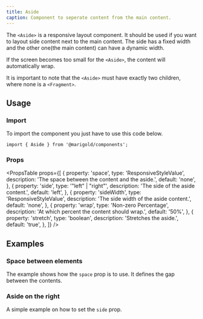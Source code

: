 ```yaml
---
title: Aside
caption: Component to seperate content from the main content.
---
```


The `<Aside>` is a responsive layout component. It should be used if you want to layout side content next to the main content. The side has a fixed width and the other one(the main content) can have a dynamic width.

If the screen becomes too small for the `<Aside>`, the content will automatically wrap.

It is important to note that the `<Aside>` must have exactly two children, where none is a `<Fragment>`.

## Usage

### Import

To import the component you just have to use this code below.

```tsx
import { Aside } from '@marigold/components';
```

### Props

<PropsTable
  props={[
    {
      property: 'space',
      type: 'ResponsiveStyleValue<string>',
      description: 'The space between the content and the aside.',
      default: 'none',
    },
    {
      property: 'side',
      type: '"left" | "right"',
      description: 'The side of the aside content.',
      default: 'left',
    },
    {
      property: 'sideWidth',
      type: 'ResponsiveStyleValue<string>',
      description: 'The side width of the aside content.',
      default: 'none',
    },
    {
      property: 'wrap',
      type: 'Non-zero Percentage',
      description: 'At which percent the content should wrap.',
      default: '50%',
    },
    {
      property: 'stretch',
      type: 'boolean',
      description: 'Stretches the aside.',
      default: 'true',
    },
  ]}
/>

## Examples

### Space between elements

The example shows how the `space` prop is to use. It defines the gap between the contents.

<ComponentDemo file="./space.demo.tsx" />

### Aside on the right

A simple example on how to set the `side` prop.

<ComponentDemo file="./rightside.demo.tsx" />
